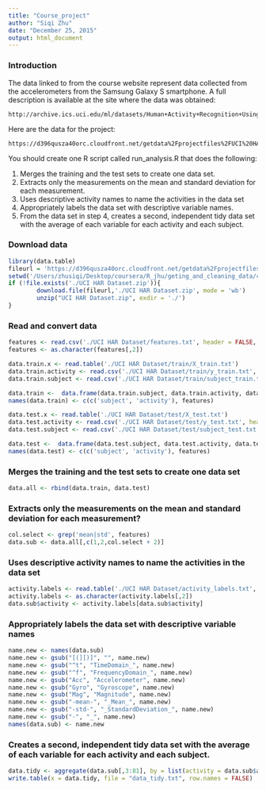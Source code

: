 ```yaml
---
title: "Course_project"
author: "Siqi Zhu"
date: "December 25, 2015"
output: html_document
---
```


### Introduction
The data linked to from the course website represent data collected from the accelerometers from the Samsung Galaxy S smartphone. A full description is available at the site where the data was obtained: 
```
http://archive.ics.uci.edu/ml/datasets/Human+Activity+Recognition+Using+Smartphones 
```
Here are the data for the project: 
```
https://d396qusza40orc.cloudfront.net/getdata%2Fprojectfiles%2FUCI%20HAR%20Dataset.zip 
```
You should create one R script called run_analysis.R that does the following:

1. Merges the training and the test sets to create one data set.
2. Extracts only the measurements on the mean and standard deviation for each measurement. 
3. Uses descriptive activity names to name the activities in the data set
4. Appropriately labels the data set with descriptive variable names. 
5. From the data set in step 4, creates a second, independent tidy data set with the average of each variable for each activity and each subject.

### Download data
```r
library(data.table)
fileurl = 'https://d396qusza40orc.cloudfront.net/getdata%2Fprojectfiles%2FUCI%20HAR%20Dataset.zip'
setwd('/Users/zhusiqi/Desktop/coursera/R_jhu/geting_and_cleaning_data/course_project')
if (!file.exists('./UCI HAR Dataset.zip')){
        download.file(fileurl,'./UCI HAR Dataset.zip', mode = 'wb')
        unzip("UCI HAR Dataset.zip", exdir = './')
}
```

### Read and convert data
```r
features <- read.csv('./UCI HAR Dataset/features.txt', header = FALSE, sep = ' ')
features <- as.character(features[,2])

data.train.x <- read.table('./UCI HAR Dataset/train/X_train.txt')
data.train.activity <- read.csv('./UCI HAR Dataset/train/y_train.txt', header = FALSE, sep = ' ')
data.train.subject <- read.csv('./UCI HAR Dataset/train/subject_train.txt',header = FALSE, sep = ' ')

data.train <-  data.frame(data.train.subject, data.train.activity, data.train.x)
names(data.train) <- c(c('subject', 'activity'), features)

data.test.x <- read.table('./UCI HAR Dataset/test/X_test.txt')
data.test.activity <- read.csv('./UCI HAR Dataset/test/y_test.txt', header = FALSE, sep = ' ')
data.test.subject <- read.csv('./UCI HAR Dataset/test/subject_test.txt', header = FALSE, sep = ' ')

data.test <-  data.frame(data.test.subject, data.test.activity, data.test.x)
names(data.test) <- c(c('subject', 'activity'), features)

```


### Merges the training and the test sets to create one data set
```r
data.all <- rbind(data.train, data.test)
```

### Extracts only the measurements on the mean and standard deviation for each measurement? 
```r
col.select <- grep('mean|std', features)
data.sub <- data.all[,c(1,2,col.select + 2)]
```

### Uses descriptive activity names to name the activities in the data set
```r
activity.labels <- read.table('./UCI HAR Dataset/activity_labels.txt', header = FALSE)
activity.labels <- as.character(activity.labels[,2])
data.sub$activity <- activity.labels[data.sub$activity]
```

### Appropriately labels the data set with descriptive variable names
```r
name.new <- names(data.sub)
name.new <- gsub("[(][)]", "", name.new)
name.new <- gsub("^t", "TimeDomain_", name.new)
name.new <- gsub("^f", "FrequencyDomain_", name.new)
name.new <- gsub("Acc", "Accelerometer", name.new)
name.new <- gsub("Gyro", "Gyroscope", name.new)
name.new <- gsub("Mag", "Magnitude", name.new)
name.new <- gsub("-mean-", "_Mean_", name.new)
name.new <- gsub("-std-", "_StandardDeviation_", name.new)
name.new <- gsub("-", "_", name.new)
names(data.sub) <- name.new
```

### Creates a second, independent tidy data set with the average of each variable for each activity and each subject.
```r
data.tidy <- aggregate(data.sub[,3:81], by = list(activity = data.sub$activity, subject = data.sub$subject),FUN = mean)
write.table(x = data.tidy, file = "data_tidy.txt", row.names = FALSE)
```